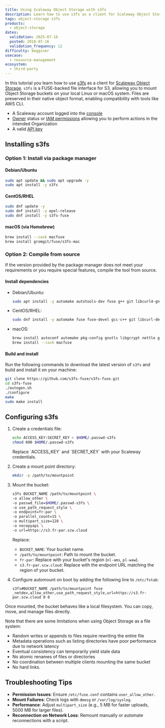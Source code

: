```yaml
---
title: Using Scaleway Object Storage with s3fs
description: Learn how to use s3fs as a client for Scaleway Object Storage in this step-by-step tutorial.
tags: object-storage s3fs
products:
  - object-storage
dates:
  validation: 2025-07-16
  posted: 2018-07-16
  validation_frequency: 12
difficulty: begginer
usecase:
  - resource-management
ecosystem:
  - third-party
---
```



In this tutorial you learn how to use [s3fs](https://github.com/s3fs-fuse/s3fs-fuse) as a client for [Scaleway Object Storage](/object-storage/concepts/#object-storage).  `s3fs` is a FUSE-backed file interface for S3, allowing you to mount Object Storage buckets on your local Linux or macOS system. Files are preserved in their native object format, enabling compatibility with tools like AWS CLI.

<Requirements />

- A Scaleway account logged into the [console](https://console.scaleway.com)
- [Owner](/iam/concepts/#owner) status or [IAM permissions](/iam/concepts/#permission) allowing you to perform actions in the intended Organization
- A valid [API key](/iam/how-to/create-api-keys/)

## Installing s3fs

### Option 1: Install via package manager

#### Debian/Ubuntu
```bash
sudo apt update && sudo apt upgrade -y
sudo apt install -y s3fs
```

#### CentOS/RHEL
```bash
sudo dnf update -y
sudo dnf install -y epel-release
sudo dnf install -y s3fs-fuse
```

#### macOS (via Homebrew)
```bash
brew install --cask macfuse
brew install gromgit/fuse/s3fs-mac
```

### Option 2: Compile from source

If the version provided by the package manager does not meet your requirements or you require special features, compile the tool from source.

#### Install dependencies
* Debian/Ubuntu:
  ```bash
  sudo apt install -y automake autotools-dev fuse g++ git libcurl4-gnutls-dev libfuse-dev libssl-dev libxml2-dev make pkg-config
  ```
* CentOS/RHEL:
  ```bash
  sudo dnf install -y automake fuse fuse-devel gcc-c++ git libcurl-devel libxml2-devel make openssl-devel
  ```
* macOS:
  ```bash
  brew install autoconf automake pkg-config gnutls libgcrypt nettle git
  brew install --cask macfuse
  ```

#### Build and install

Run the following commands to download the latest version of `s3fs` and build and install it on your machine:
```bash
git clone https://github.com/s3fs-fuse/s3fs-fuse.git
cd s3fs-fuse
./autogen.sh
./configure
make
sudo make install
```
## Configuring s3fs

1. Create a credentials file:
    ```bash
    echo ACCESS_KEY:SECRET_KEY > $HOME/.passwd-s3fs
    chmod 600 $HOME/.passwd-s3fs
    ```
    <Message type="note">
      Replace `ACCESS_KEY` and `SECRET_KEY` with your Scaleway credentials.
    </Message>

2. Create a mount point directory:
    ```bash
    mkdir -p /path/to/mountpoint
    ```

3. Mount the bucket:
    ```bash
    s3fs BUCKET_NAME /path/to/mountpoint \
    -o allow_other \
    -o passwd_file=$HOME/.passwd-s3fs \
    -o use_path_request_style \
    -o endpoint=fr-par \
    -o parallel_count=15 \
    -o multipart_size=128 \
    -o nocopyapi \
    -o url=https://s3.fr-par.scw.cloud
    ```
    Replace:
    - `BUCKET_NAME`: Your bucket name.
    - `/path/to/mountpoint`: Path to mount the bucket.
    - `fr-par`: Replace with your bucket's region (`nl-ams`, `pl-waw`).
    - `s3.fr-par.scw.cloud`: Replace with the endpoint URL matching the region of your bucket.

4. Configure automount on boot by adding the following line to `/etc/fstab`:
    ```fstab
    s3fs#BUCKET_NAME /path/to/mountpoint fuse _netdev,allow_other,use_path_request_style,url=https://s3.fr-par.scw.cloud 0 0
    ```

Once mounted, the bucket behaves like a local filesystem. You can copy, move, and manage files directly.

Note that there are some limitations when using Object Storage as a file system:

- Random writes or appends to files require rewriting the entire file
- Metadata operations such as listing directories have poor performance due to network latency
- Eventual consistency can temporarily yield stale data
- No atomic renames of files or directories
- No coordination between multiple clients mounting the same bucket
- No hard links.

## Troubleshooting Tips

- **Permission Issues**: Ensure `/etc/fuse.conf` contains `user_allow_other`.
- **Mount Failures**: Check logs with `dmesg` or `/var/log/syslog`.
- **Performance**: Adjust `multipart_size` (e.g., 5 MB for faster uploads, 5000 MB for larger files).
- **Reconnection on Network Loss**: Remount manually or automate reconnections with a script.
